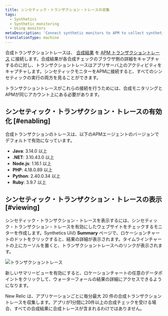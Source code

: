 ```yaml
---
title: シンセティック・トランザクション・トレースの収集
tags:
  - Synthetics
  - Synthetic monitoring
  - Using monitors
metaDescription: 'Connect synthetic monitors to APM to collect synthetic transaction traces, which collect an APM transaction trace for each monitor result.'
translationType: machine
---
```



合成トランザクショントレースは、 [合成結果](/docs/synthetics/new-relic-synthetics/using-monitors/viewing-monitor-results) を [APM トランザクショントレース](/docs/apm/traces/transaction-traces/transaction-traces) に接続します。合成結果が各合成チェックのブラウザ側の詳細をキャプチャするのに対し、トランザクショントレースはアプリサーバ上のアクティビティをキャプチャします。シンセティックモニターをAPMに接続すると、すべてのシンセティックの実行の両方を見ることができます。

<Callout variant="important">
  トランザクショントレースがこれらの接続を行うためには、合成モニタリングとAPMが同じアカウント上にある必要があります。
</Callout>

## シンセティック・トランザクション・トレースの有効化 [#enabling]

合成トランザクションのトレースは、以下のAPMエージェントのバージョンでデフォルトで有効になっています。

* **Java**: 3.14.0 以上
* **.NET**: 3.10.43.0 以上
* **Node.js**: 1.16.1 以上
* **PHP**: 4.18.0.89 以上
* **Python**: 2.40.0.34 以上
* **Ruby**: 3.9.7 以上

## シンセティック・トランザクション・トレースの表示 [#viewing]

シンセティック・トランザクション・トレースを表示するには、シンセティック・トランザクション・トレースを有効にしたウェブサイトをチェックするモニターを作成します。Synthetics UIの **Summary** ページで、ロケーションチャートのドットをクリックすると、結果の詳細が表示されます。タイムラインチャートの上にカーソルを置くと、トランザクショントレースへのリンクが表示されます。

<img
  title="トランザクショントレース"
  alt="トランザクショントレース"
  src={transactionTrace}
/>

<figcaption>
  新しいサマリービューを有効にすると、ロケーションチャートの任意のデータポイントをクリックして、ウォーターフォールの結果の詳細にアクセスできるようになります。
</figcaption>

New Relic は、アプリケーションごとに毎分最大 20 件の合成トランザクショントレースを収集します。アプリが1分間に20件以上の合成チェックを受ける場合、すべての合成結果に合成トレースが含まれるわけではありません。
